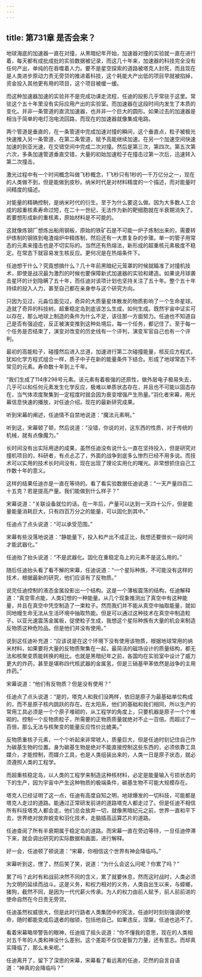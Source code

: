 ```yaml
---
---
---
```

title: 第731章 是否会来？
---



地球海底的加速器一直在对撞，从黑暗纪年开始，加速器对撞的实验就一直在进行着，每天都有成批成批的实验数据被记录，而这几十年来，加速器的科技完全没有任何产出，单纯的在吞噬着人力。要不是星空探索的道路被塔克人封死，而且现在是人类进步原动力责无旁贷的推进着科技，这个耗能大产出低的项目早就被掐掉，资金投入其他更有用的项目，这个项目被缓一缓。

而这种加速器加速的实验并不是完成功课走流程，任迪的投影几乎常驻于这里。常驻这个五十年里没有实际应用产出的实验室。而加速器在这段时间内发生了本质的变化。并非一条管道的直流加速器，也并非一个巨大的圆形。如果过去的加速器是相当于简单的电灯泡电流回路，而现在的加速器就像集成电路。

两个管道是垂直的，在一条管道中完成加速对撞的瞬间，这个垂直点，粒子被极光快速推入另一条管道，在第二条管道，赋予高能继续加速。在另一个加速空间快速加速的到亚光速，在交错空间中完成二次对撞。然后是第三次，第四次。第五次第六次，多条加速管道垂直交错，大量的初始加速粒子在撞击过第一次后，迅速转入第二次撞击。

激光过程中有一个时间概念叫做飞秒概念，1飞秒只有1秒的一千万亿分之一，现在的人类做不到，但是能做到皮秒。纳米时代是对材料精度的一个描述，而对能量时间精度的描述。

对能量的精确控制，是纳米时代的衍生。至于为什么要这么做。因为大多数人工合成的超重核素寿命过短，在二十一世纪，无法作为新的靶细胞就在半衰期消失了。若要想形成新的重核素，原始材料是不可能的。

这就像炼钢厂想炼出船用钢板，原始的铁矿石是不可能一炉子炼制出来的，需要转炉炼制的钢铁到电渣熔炉中精炼制，然后还有一大票复杂的步骤。单一的管子用常态的元素来撞击也是不切实际的。当然还有热熔法，新形成的超重核元素极度不稳定。在常态下就容易发生核反应。更何况是在热熔条件下。

任迪想干什么？究竟想搞什么？几十年前黑暗纪元笼罩的时候就瞄准了对撞机技术，即使是战况最为激烈的时候也要保障新式加速器的实验和建造。如果说月球袭击星环的计划隐瞒了五十年，而任迪对该项计划也坚持关注了五十年。整个五十年持续的投入人力，甚至自己都在亲身参与这个研究方向。

只因为见过，元淼位面见过，奇异的大质量星体散发的物质影响了一个生命星球。造就了奇异的科技树。超重稳定岛到底该怎么生成，如何生成。既然宇宙中证实可以存在，那么地球上制造的条件为什么不足，该往那一方面努力。任迪也不知道自己是否有强迫症，反正被演变推到这种处境后，每一个任务，都记住了。至于每一个任务是否结束了，演变对改变的历史线有一个评判，演变军官自己也有一个评判。

最初的高能粒子，碰撞然后进入岔道，加速进行第二次碰撞能量，核反应方程式，犹如化学方程式组合一样，质子中子在新的能量条件下结合。形成了地球常态下不常见的元素。寿命数十年到上千年。

“我们生成了114序298号元素。该元素有着极强的还原性，做外层电子极易失去，几乎可以和任何元素发生化学反应，极难以单质状态存在，并且也不可能以固态存在，当气体浓度聚集到一定程度时就会因为衰变增强产生热量。”羽化者宋幕，用光幕信息快速的播放，对任迪介绍。现在的最新研究成果。

听到宋幕的阐述，任迪情不自禁地说道：“魔法元素啊。”

听到这，宋幕顿了顿，然后说道：“没错，你说的对，这东西的性质，对于传统的机械，就有点像魔力。”

长时间没有出实际用途的成果，虽然任迪没有说什么一直在坚持投入，但是研究对撞机项目的，科研者，有点忐忑了，外面的战争到底多么惨烈已经不用多说。而技术可以实用的技术长时间没有，现在出现了理论实用化的曙光。非常想抓住自己工作数十年的意义。

这样的结果任迪亦是一直在等待的。看了看实验数据任迪说道：“一天产量四百二十五克？若是提高产量。我们能做到什么样子？”

宋幕说道：“关联设备就位的话。在一年后，产量可以达到一天四十公斤，但是能量能量消耗巨大，只有四百万分之的能量，可以固化到其中。”

任迪点了点头说道：“可以承受范围。”

宋幕有些没落地说道：“静能量下，投入和产出不成正比，我想还要很长一段时间才能武器化。”

任迪抬了抬头说道：“不是武器化。固化在重稳定岛上的元素不是这么用的。”

随后任迪抬头看了看不解的宋幕，任迪说道：“一个星际种族，不可能没有这样的技术，根据最新的研究，他们应该有了反物质。”

说完任迪控制的液态金属投影出一个结构。这是一个薄板震荡的结构，任迪解释道：“真空零点能，人类幻想的一种能量。从几个现象推测出了真空中有这种能量，并且在真空中凭空制造了一束粒子。然而我们并不能从真空中抽取能量，就如同地幔生命无法从生活环境中抽取热能。但是可以通过这种技术在真空中制造粒子。以亚光速震荡金属板，促使粒子生成，我想这个星际种族有大量的机会来制造反物质这种危险品。但是他们并没有使用。”

说到这任迪补充道：“应该说是在这个环境下没有使用该物质，根据地球常用的纳米材料，如果要将大量的反物质聚集在一起，最简洁的磁场设计的质量结构，都无法和核聚变质能转换的相比。也就是黑暗纪年之前，各国均在实验室中设计了威力更大的炸药，甚至是堪称四代核武器的金属氢，但是三硝基甲苯依然是战争的主用炸药。”

宋幕说道：“他们有反物质？但是没有使用？”

任迪点了点头说道：“是的，塔克人和我们没两样，依旧是原子为最基础单位构成的，而不是原子核内跳跃的存在。在太阳系，他们的基础和我们相同，所以生产的常用工具必须是一个个原子堆砌的，从工程学的角度上，只要机器是原子一个个堆砌的。控制一个反物质粒子，所需要的正物质质量就绝对不止一百倍。而超过了一百倍，那么无法与核聚变的能量反应性价比媲美。”

反物质重核子元素，一个个听起来非常唬人，质量巨大，但是任迪时刻记住自己作为碳基生物的位置。身为碳基生物是绝对不能直接控制这些东西的，必须依靠工具媒介，才能控制，而媒介工具，也是人类组装出来的，人类一日是原子状态，就必须遵照人类的工程学。

而超重核稳定岛，以人类的工程学来制造这种核材料，必定是能量输入亏损状态的下的生产，因为宇宙中产生这种物质的极端条件，碳基生物不可能大规模存在。

塔克人已经证明了这一点，任迪有高度自知之明，地球爆发的一切科技，可能都是塔克人走过的道路。能通过正常研发前进的道路塔克人都走过了。但是任迪不相信所有科技塔克人都会走。他们总会放弃一切，就像黑暗纪元之前，世界一直和平下去，世界绝对放弃蜕变和羽化技术，走脑插高运算芯片的道路。

任迪查阅了所有半衰期属于稳定岛的道路。而宋幕一直在旁边等待，一旦任迪停滞下来，就会调出研究的实际数据和画面，进行解释。

好一会，任迪顿了顿说道：“宋幕，你相信这个世界有神会降临吗。”

宋幕听到这，愣了，然后笑了笑，说道：“为什么会这么问呢？你累了吗？”

累了吗？此时有和战前决然不同的含义，累了就要休息，然而这时战时，人类必须为文明的延续而战斗。这是义务，和权力相对的义务，人类自出生以来，与蟑螂，猪狗，截然不同，是因为一代代薪火传承。为人的权力由前人赋予，前人前前进的使命自然在今日责无旁贷。

任迪虽然权威很大，但是此时行路者人类集团中的宪法，任迪时时刻刻强调的使命，随时都能变成后退者的枷锁，包括他自己。如果违反，涅槃，任迪也逃不了。

看着宋幕略带警告的眼神，任迪摇了摇头说道：“你不懂我的意思，现在的人类相对五千年的人类和神没什么差别。这个差距不仅仅是智力力量，还有意志。而却真实降临了，那么未来呢。”

任迪离开了，留下了深思的宋幕，宋幕看了看远离的任迪，茫然的自言自语道：“神真的会降临吗？”